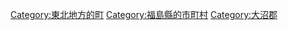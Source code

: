 {{Commonscat|Kaneyama, Fukushima}}
{{Catmore}}

{{DEFAULTSORT:Kaneyama}}
[[Category:東北地方的町|Category:東北地方的町]]
[[Category:福島縣的市町村|Category:福島縣的市町村]]
[[Category:大沼郡|Category:大沼郡]]